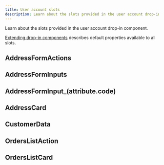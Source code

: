 ```yaml
---
title: User account slots
description: Learn about the slots provided in the user account drop-in component.
---
```



Learn about the slots provided in the user account drop-in component.

[Extending drop-in components](https://experienceleague.adobe.com/developer/commerce/storefront/dropins/extending/) describes default properties available to all slots.

## AddressFormActions

## AddressFormInputs

## AddressFormInput_(attribute.code)

## AddressCard

## CustomerData

## OrdersListAction

## OrdersListCard

